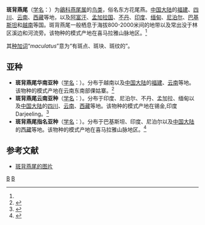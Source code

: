 {{Speciesbox
| image = Enicurus maculatus.jpg
| genus = Enicurus
| species = maculatus
| authority = (Vigors, 1831)<ref name='id3011'>{{cite web| url =http://www.bioinfo.cn/db05/BjdwSpecies.php?action=view&id=3011| title =斑背燕尾| work =《中国动物物种编目数据库》| publisher =中国科学院微生物研究所| author =中国科学院动物研究所| accessdate =2009-04-04| deadurl =yes| archiveurl =https://web.archive.org/web/20160305022228/http://www.bioinfo.cn/db05/BjdwSpecies.php?action=view&id=3011| archivedate =2016-03-05}}</ref>
}}

'''斑背燕尾'''（[[学名|学名]]：{{lang|la|''Enicurus maculatus''}}）为[[鶲科|鶲科]][[燕尾属|燕尾属]]的[[鸟类|鸟类]]，俗名东方花尾燕。[[中国大陆|中国大陆]]的[[福建|福建]]、[[四川|四川]]、[[云南|云南]]、[[西藏|西藏]]等地，以及[[阿富汗|阿富汗]]、[[孟加拉国|孟加拉国]]、[[不丹|不丹]]、[[印度|印度]]、[[缅甸|缅甸]]、[[尼泊尔|尼泊尔]]、[[巴基斯坦|巴基斯坦]]和[[越南|越南]]等国。斑背燕尾一般栖息于海拔800-2000米间的地带以及常出没于林区溪边和河流旁。该物种的模式产地在喜马拉雅山脉地区。<ref name='id3011'/>

其[[种加词|种加词]]“''maculatus''”意为“有斑点、斑块、斑纹的”。

== 亚种 ==
* '''斑背燕尾华南亚种'''（[[学名|学名]]：{{lang|la|''Enicurus maculatus bacatus''}}）。分布于越南以及[[中国大陆|中国大陆]]的[[福建|福建]]、[[云南|云南]]等地。该物种的模式产地在云南东南部倮姑寨。<ref name='id3012'>{{cite web| url =http://www.bioinfo.cn/db05/BjdwSpecies.php?action=view&id=3012| title =斑背燕尾华南亚种| work =《中国动物物种编目数据库》| publisher =中国科学院微生物研究所| author =中国科学院动物研究所| accessdate =2009-04-04| deadurl =yes| archiveurl =https://web.archive.org/web/20160305054738/http://www.bioinfo.cn/db05/BjdwSpecies.php?action=view&id=3012| archivedate =2016-03-05}}</ref>
* '''斑背燕尾云南亚种'''（[[学名|学名]]：{{lang|la|''Enicurus maculatus guttatus''}}）。分布于印度、尼泊尔、不丹、孟加拉、缅甸以及[[中国大陆|中国大陆]]的[[四川|四川]]、[[云南|云南]]、[[西藏|西藏]]等地。该物种的模式产地在锡金,印度Darjeeling。<ref name='id3013'>{{cite web| url =http://www.bioinfo.cn/db05/BjdwSpecies.php?action=view&id=3013| title =斑背燕尾云南亚种| work =《中国动物物种编目数据库》| publisher =中国科学院微生物研究所| author =中国科学院动物研究所| accessdate =2009-04-04| deadurl =yes| archiveurl =https://web.archive.org/web/20160305025744/http://www.bioinfo.cn/db05/BjdwSpecies.php?action=view&id=3013| archivedate =2016-03-05}}</ref>
* '''斑背燕尾指名亚种'''（[[学名|学名]]：{{lang|la|''Enicurus maculatus maculatus''}}）。分布于巴基斯坦、印度、尼泊尔以及[[中国大陆|中国大陆]]的[[西藏|西藏]]等地。该物种的模式产地在喜马拉雅山脉地区。<ref name='id3014'>{{cite web| url =http://www.bioinfo.cn/db05/BjdwSpecies.php?action=view&id=3014| title =斑背燕尾指名亚种| work =《中国动物物种编目数据库》| publisher =中国科学院微生物研究所| author =中国科学院动物研究所| accessdate =2009-04-04| deadurl =yes| archiveurl =https://web.archive.org/web/20160305021708/http://www.bioinfo.cn/db05/BjdwSpecies.php?action=view&id=3014| archivedate =2016-03-05}}</ref>

== 参考文献 ==
{{reflist}}
* [https://pic.birdnet.cn/atlas//202011/15/204143i9ygb65xvjnb0400.jpg 斑背燕尾的图片] {{Wayback|url=https://pic.birdnet.cn/atlas//202011/15/204143i9ygb65xvjnb0400.jpg |date=20201127053953 }}
{{Taxonbar|from=Q2668209}}

[[Category:燕尾属|B]]
[[Category:_1831年描述的鸟类|B]]